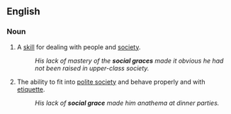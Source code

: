 ==English==

===Noun===
{{en-noun|~}}

# A [[skill]] for dealing with people and [[society]].
#: ''His lack of mastery of the '''social graces''' made it obvious he had not been raised in upper-class society.''
# The ability to fit into [[polite society]] and behave properly and with [[etiquette]].
#: ''His lack of '''social grace''' made him anathema at dinner parties.''